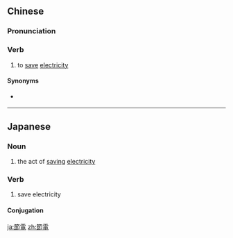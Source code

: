 {{also|节电}}
==Chinese==
{{zh-forms|s=节电}}

===Pronunciation===
{{zh-pron
|m=jiédiàn
|c=zit3 din6
|cat=v
}}

===Verb===
{{zh-verb}}

# to [[save]] [[electricity]]

====Synonyms====
* {{qualifier|Cantonese}} {{zh-l|慳電}}

----

==Japanese==
{{ja-kanjitab|せつ|でん|yomi=on}}

===Noun===
{{ja-noun|せつでん}}

# the act of [[saving]] [[electricity]]
#: {{ja-usex|十分に'''節電'''対策を講じることが必要だ。|じゅうぶん に '''せつでん''' たいさく を こうじる こと が ひつよう だ。|We should take plenty of measures to save electricity.}}

===Verb===
{{ja-verb-suru|せつでん}}

# save electricity

====Conjugation====
{{ja-suru|せつでん}}

[[ja:節電]]
[[zh:節電]]